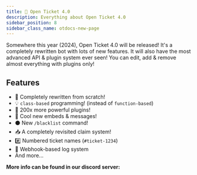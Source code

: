 ```yaml
---
title: 🎉 Open Ticket 4.0
description: Everything about Open Ticket 4.0
sidebar_position: 8
sidebar_class_name: otdocs-new-page
---
```


Somewhere this year (2024), Open Ticket 4.0 will be released!
It's a completely rewritten bot with lots of new features.
It will also have the most advanced API & plugin system ever seen! You can edit, add & remove almost everything with plugins only!

## Features
- 📝 Completely rewritten from scratch!
- 💡 `class-based` programming! (instead of `function-based`)
- 🔌 200x more powerful plugins!
- 💬 Cool new embeds & messages!
- ⚫️ New `/blacklist` command!
- 📥 A completely revisited claim system!
- #️⃣ Numbered ticket names (`#ticket-1234`)
- 📁 Webhook-based log system
- And more...

**More info can be found in our discord server:**
<LinkBlock mode="image" image="/img/logo/discord.png" isdoc="false" url="https://discord.dj-dj.be" name="Join our discord server!" description="DJdj Development"></LinkBlock>
